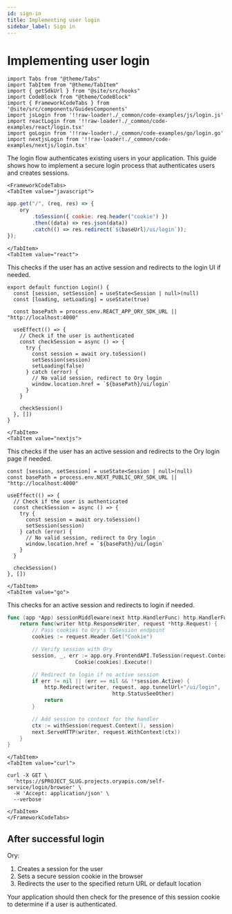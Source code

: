 ```yaml
---
id: sign-in
title: Implementing user login
sidebar_label: Sign in
---
```


# Implementing user login

```mdx-code-block
import Tabs from "@theme/Tabs"
import TabItem from "@theme/TabItem"
import { getSdkUrl } from "@site/src/hooks"
import CodeBlock from "@theme/CodeBlock"
import { FrameworkCodeTabs } from '@site/src/components/GuidesComponents'
import jsLogin from '!!raw-loader!./_common/code-examples/js/login.js'
import reactLogin from '!!raw-loader!./_common/code-examples/react/login.tsx'
import goLogin from '!!raw-loader!./_common/code-examples/go/login.go'
import nextjsLogin from '!!raw-loader!./_common/code-examples/nextjs/login.tsx'
```

The login flow authenticates existing users in your application. This guide shows how to implement a secure login process that
authenticates users and creates sessions.

```mdx-code-block
<FrameworkCodeTabs>
<TabItem value="javascript">
```

```javascript
app.get("/", (req, res) => {
    ory
        .toSession({ cookie: req.header("cookie") })
        .then((data) => res.json(data))
        .catch(() => res.redirect(`${baseUrl}/ui/login`));
});
```

```mdx-code-block
</TabItem>
<TabItem value="react">
```

This checks if the user has an active session and redirects to the login UI if needed.

```tsx
export default function Login() {
  const [session, setSession] = useState<Session | null>(null)
  const [loading, setLoading] = useState(true)

  const basePath = process.env.REACT_APP_ORY_SDK_URL || "http://localhost:4000"

  useEffect(() => {
    // Check if the user is authenticated
    const checkSession = async () => {
      try {
        const session = await ory.toSession()
        setSession(session)
        setLoading(false)
      } catch (error) {
        // No valid session, redirect to Ory login
        window.location.href = `${basePath}/ui/login`
      }
    }

    checkSession()
  }, [])
}
```

```mdx-code-block
</TabItem>
<TabItem value="nextjs">
```

This checks if the user has an active session and redirects to the Ory login page if needed.

```tsx
const [session, setSession] = useState<Session | null>(null)
const basePath = process.env.NEXT_PUBLIC_ORY_SDK_URL || "http://localhost:4000"

useEffect(() => {
  // Check if the user is authenticated
  const checkSession = async () => {
    try {
      const session = await ory.toSession()
      setSession(session)
    } catch (error) {
      // No valid session, redirect to Ory login
      window.location.href = `${basePath}/ui/login`
    }
  }

  checkSession()
}, [])
```

```mdx-code-block
</TabItem>
<TabItem value="go">
```

This checks for an active session and redirects to login if needed.

```go
func (app *App) sessionMiddleware(next http.HandlerFunc) http.HandlerFunc {
	return func(writer http.ResponseWriter, request *http.Request) {
		// Pass cookies to Ory's ToSession endpoint
		cookies := request.Header.Get("Cookie")

		// Verify session with Ory
		session, _, err := app.ory.FrontendAPI.ToSession(request.Context()).
                      Cookie(cookies).Execute()

		// Redirect to login if no active session
		if err != nil || (err == nil && !*session.Active) {
			http.Redirect(writer, request, app.tunnelUrl+"/ui/login",
                                  http.StatusSeeOther)
			return
		}

		// Add session to context for the handler
		ctx := withSession(request.Context(), session)
		next.ServeHTTP(writer, request.WithContext(ctx))
	}
}
```

```mdx-code-block
</TabItem>
<TabItem value="curl">
```

```shell
curl -X GET \
  'https://$PROJECT_SLUG.projects.oryapis.com/self-service/login/browser' \
  -H 'Accept: application/json' \
  --verbose
```

```mdx-code-block
</TabItem>
</FrameworkCodeTabs>
```

## After successful login
Ory:
1. Creates a session for the user
2. Sets a secure session cookie in the browser
3. Redirects the user to the specified return URL or default location

Your application should then check for the presence of this session cookie to determine if a user is authenticated.
